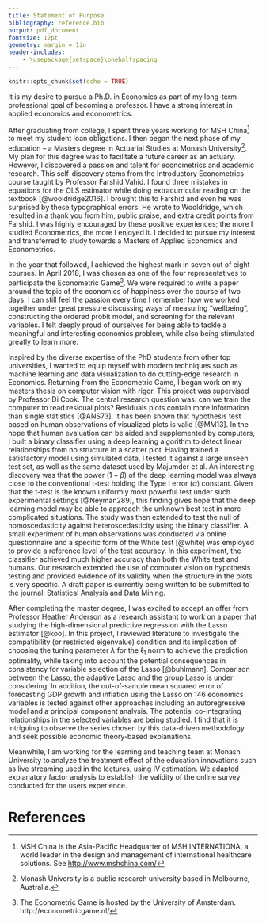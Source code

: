 ```yaml
---
title: Statement of Purpose
bibliography: reference.bib
output: pdf_document
fontsize: 12pt
geometry: margin = 1in
header-includes:
    - \usepackage{setspace}\onehalfspacing
---
```


<!-- set font to Times New Roman font
change title format
add space between footnotes and text
-->

```r
knitr::opts_chunk$set(echo = TRUE)
```

It is my desire to pursue a Ph.D. in Economics as part of my long-term professional goal of becoming a professor. I have a strong interest in applied economics and econometrics.  

After graduating from college, I spent three years working for MSH China[^1] to meet my student loan obligations. I then began the next phase of my education – a Masters degree in Actuarial Studies at Monash University[^2]. My plan for this degree was to facilitate a future career as an actuary. However, I discovered a passion and talent for econometrics and academic research. This self-discovery stems from the Introductory Econometrics course taught by Professor Farshid Vahid. I found three mistakes in equations for the OLS estimator while doing extracurricular reading on the textbook [@wooldridge2016]. I brought this to Farshid and even he was surprised by these typographical errors. He wrote to Wooldridge, which resulted in a thank you from him, public praise, and extra credit points from Farshid. I was highly encouraged by these positive experiences; the more I studied Econometrics, the more I enjoyed it. I decided to pursue my interest and transferred to study towards a Masters of Applied Economics and Econometrics. 

In the year that followed, I achieved the highest mark in seven out of eight courses. In April 2018, I was chosen as one of the four representatives to participate the Econometric Game[^3]. We were required to write a paper around the topic of the economics of happiness over the course of two days. I can still feel the passion every time I remember how we worked together under great pressure discussing ways of measuring "wellbeing", constructing the ordered probit model, and screening for the relevant variables. I felt deeply proud of ourselves for being able to tackle a meaningful and interesting economics problem, while also being stimulated greatly to learn more.

Inspired by the diverse expertise of the PhD students from other top universities, I wanted to equip myself with modern techniques such as machine learning and data visualization to do cutting-edge research in Economics. Returning from the Econometric Game, I began work on my masters thesis on computer vision <!--or visualization?--> with rigor. This project was supervised by Professor Di Cook. The central research question was: can we train the computer to read residual plots? Residuals plots contain more information than single statistics [@ANS73]. It has been shown that hypothesis test based on human observations of visualized plots is valid [@MM13]. In the hope that human evaluation can be aided and supplemented by computers, I built a binary classifier using a deep learning algorithm to detect linear relationships from no structure in a scatter plot. Having trained a satisfactory model using simulated data, I tested it against a large unseen test set, as well as the same dataset used by Majumder et al. An interesting discovery was that the power ($1-\beta$) of the deep learning model was always close to the conventional t-test holding the Type I error ($\alpha$) constant. Given that the t-test is the known uniformly most powerful test under such experimental settings [@Neyman289], this finding gives hope that the deep learning model may be able to approach the unknown best test in more complicated situations. The study was then extended to test the null of homoscedasticity against heteroscedasticity using the binary classifier. A small experiment of human observations was conducted via online questionnaire and a specific form of the White test [@white] was employed to provide a reference level of the test accuracy. In this experiment, the classifier achieved much higher accuracy than both the White test and humans. Our research extended the use of computer vision <!--or visualization?--> on hypothesis testing and provided evidence of its validity when the structure in the plots is very specific. A draft paper is currently being written to be submitted to the journal: Statistical Analysis and Data Mining.  

After completing the master degree, I was excited to accept an offer from Professor Heather Anderson as a research assistant to work on a paper that studying the high-dimensional predictive regression with the Lasso estimator [@koo]. In this project, I reviewed literature to investigate the compatibility (or restricted eigenvalue) condition and its implication of choosing the tuning parameter $\lambda$ for the $\ell_1$ norm to achieve the prediction optimality, while taking into account the potential consequences in consistency for variable selection of the Lasso [@buhlmann]. Comparison between the Lasso, the adaptive Lasso and the group Lasso is under considering. In addition, the out-of-sample mean squared error of forecasting GDP growth and inflation using the Lasso on 146 economics variables is tested against other approaches including an autoregressive model and a principal component analysis. The potential co-integrating relationships in the selected variables are being studied. I find that it is intriguing to observe the series chosen by this data-driven methodology and seek possible economic theory-based explanations.

Meanwhile, I am working for the learning and teaching team at Monash University to analyze the treatment effect of the education innovations such as live streaming used in the lectures, using IV estimation. We adapted explanatory factor analysis to establish the validity of the online survey conducted for the users experience.




<!-- Footnotes --> 
[^1]: MSH China is the Asia-Pacific Headquarter of MSH INTERNATIONA, a world leader in the design and management of international healthcare solutions. See <http://www.mshchina.com/>
[^2]: Monash University is a public research university based in Melbourne, Australia.
[^3]: The Econometric Game is hosted by the University of Amsterdam. http://econometricgame.nl/







# References





